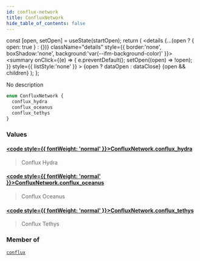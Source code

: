 ```yaml
---
id: conflux-network
title: ConfluxNetwork
hide_table_of_contents: false
---
```







  const [open, setOpen] = useState(startOpen);
  return (
    <details {...(open ? { open: true } : {})} className="details" style={{ border:'none', boxShadow:'none', background:'var(--ifm-background-color)' }}>
      <summary
        onClick={(e) => {
          e.preventDefault();
          setOpen((open) => !open);
        }}
        style={{ listStyle:'none' }}
      >
      {open ? dataOpen : dataClose}
      </summary>
      {open && children}
    </details>
  );
};








No description


```graphql
enum ConfluxNetwork {
  conflux_hydra
  conflux_oceanus
  conflux_tethys
}
```




### Values

#### [<code style={{ fontWeight: 'normal' }}>ConfluxNetwork.<b>conflux_hydra</b></code>](#)  
> 
> 
> Conflux Hydra
> 

#### [<code style={{ fontWeight: 'normal' }}>ConfluxNetwork.<b>conflux_oceanus</b></code>](#)  
> 
> 
> Conflux Oceanus
> 

#### [<code style={{ fontWeight: 'normal' }}>ConfluxNetwork.<b>conflux_tethys</b></code>](#)  
> 
> 
> Conflux Tethys
> 



### Member of

[`conflux`](/docs/v1/graphql-reference/queries/conflux)  <Badge class="secondary" text="query"/>

